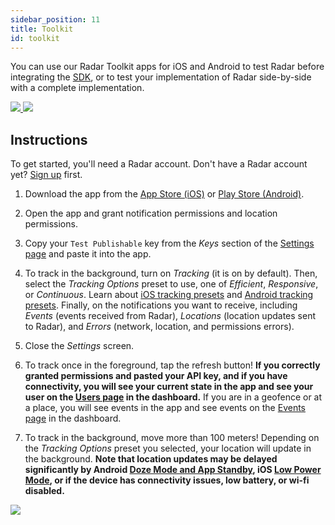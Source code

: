 ```yaml
---
sidebar_position: 11
title: Toolkit
id: toolkit
---
```


You can use our Radar Toolkit apps for iOS and Android to test Radar before integrating the [SDK](/sdk), or to test your implementation of Radar side-by-side with a complete implementation.

<a href="https://itunes.apple.com/us/app/radar-toolkit/id1179413551?mt=8" target="_blank">
  <img
    src="https://s3.amazonaws.com/com.onradar.www/images/download_ios.svg"
    style={{
      display: "inline-block",
      height: "60px",
      marginRight: "30px",
      marginBottom: "20px",
      marginTop: "10px",
      width: "180px"
    }}
  />
</a>
<a href="https://play.google.com/store/apps/details?id=com.onradar.app" target="_blank">
  <img
    src="https://s3.amazonaws.com/com.onradar.www/images/download_android.svg"
    style={{
      display: "inline-block",
      height: "60px",
      marginBottom: "20px",
      marginTop: "10px",
      width: "202.5px"
    }}
  />
</a>

## Instructions

To get started, you'll need a Radar account. Don't have a Radar account yet? [Sign up](https://radar.com/signup) first.

1. Download the app from the <a href="https://itunes.apple.com/us/app/radar-toolkit/id1179413551?mt=8" target="_blank">App Store (iOS)</a> or <a href="https://play.google.com/store/apps/details?id=com.onradar.app" target="_blank">Play Store (Android)</a>.

2. Open the app and grant notification permissions and location permissions.

3. Copy your `Test Publishable` key from the *Keys* section of the [Settings page](https://radar.com/settings) and paste it into the app.

4. To track in the background, turn on *Tracking* (it is on by default). Then, select the *Tracking Options* preset to use, one of *Efficient*, *Responsive*, or *Continuous*. Learn about [iOS tracking presets](/sdk/tracking#ios-presets) and [Android tracking presets](//sdk/tracking#android-presets). Finally, on the notifications you want to receive, including *Events* (events received from Radar), *Locations* (location updates sent to Radar), and *Errors* (network, location, and permissions errors).

5. Close the *Settings* screen.

6. To track once in the foreground, tap the refresh button! **If you correctly granted permissions and pasted your API key, and if you have connectivity, you will see your current state in the app and see your user on the [Users page](https://radar.com/users) in the dashboard.** If you are in a geofence or at a place, you will see events in the app and see events on the [Events page](https://radar.com/events) in the dashboard.

6. To track in the background, move more than 100 meters! Depending on the *Tracking Options* preset you selected, your location will update in the background. **Note that location updates may be delayed significantly by Android [Doze Mode and App Standby](https://developer.android.com/training/monitoring-device-state/doze-standby.html), iOS [Low Power Mode](https://support.apple.com/en-us/HT205234), or if the device has connectivity issues, low battery, or wi-fi disabled.**

<img src="https://s3.amazonaws.com/com.onradar.www/images/toolkit_small.png" className="large" />
